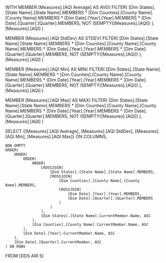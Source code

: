 WITH 
MEMBER [Measures].[AQI Average] AS 
    AVG(
        FILTER(
            [Dim States].[State Name].[State Name].MEMBERS *
            [Dim Counties].[County Name].[County Name].MEMBERS *
            [Dim Date].[Year].[Year].MEMBERS *
            [Dim Date].[Quarter].[Quarter].MEMBERS,
            NOT ISEMPTY([Measures].[AQI])
        ), 
        [Measures].[AQI]
    )

MEMBER [Measures].[AQI StdDev] AS
    STDEV(
        FILTER(
            [Dim States].[State Name].[State Name].MEMBERS *
            [Dim Counties].[County Name].[County Name].MEMBERS *
            [Dim Date].[Year].[Year].MEMBERS *
            [Dim Date].[Quarter].[Quarter].MEMBERS,
            NOT ISEMPTY([Measures].[AQI])
        ), 
        [Measures].[AQI]
    )

MEMBER [Measures].[AQI Min] AS
    MIN(
        FILTER(
            [Dim States].[State Name].[State Name].MEMBERS *
            [Dim Counties].[County Name].[County Name].MEMBERS *
            [Dim Date].[Year].[Year].MEMBERS *
            [Dim Date].[Quarter].[Quarter].MEMBERS,
            NOT ISEMPTY([Measures].[AQI])
        ), 
        [Measures].[AQI]
    )

MEMBER [Measures].[AQI Max] AS
    MAX(
        FILTER(
            [Dim States].[State Name].[State Name].MEMBERS *
            [Dim Counties].[County Name].[County Name].MEMBERS *
            [Dim Date].[Year].[Year].MEMBERS *
            [Dim Date].[Quarter].[Quarter].MEMBERS,
            NOT ISEMPTY([Measures].[AQI])
        ), 
        [Measures].[AQI]
    )

SELECT 
    {[Measures].[AQI Average],
     [Measures].[AQI StdDev],
     [Measures].[AQI Min],
     [Measures].[AQI Max]} ON COLUMNS,
    
    NON EMPTY 
    ORDER(
        ORDER(
            ORDER(
                ORDER(
                    CROSSJOIN(
                        [Dim States].[State Name].[State Name].MEMBERS,
                        CROSSJOIN(
                            [Dim Counties].[County Name].[County Name].MEMBERS,
                            CROSSJOIN(
                                [Dim Date].[Year].[Year].MEMBERS,
                                [Dim Date].[Quarter].[Quarter].MEMBERS
                            )
                        )
                    ),
                    [Dim States].[State Name].CurrentMember.Name, ASC
                ),
                [Dim Counties].[County Name].CurrentMember.Name, ASC
            ),
            [Dim Date].[Year].CurrentMember.Name, ASC
        ),
        [Dim Date].[Quarter].CurrentMember, ASC
    ) ON ROWS
FROM [DDS AIR 5]
